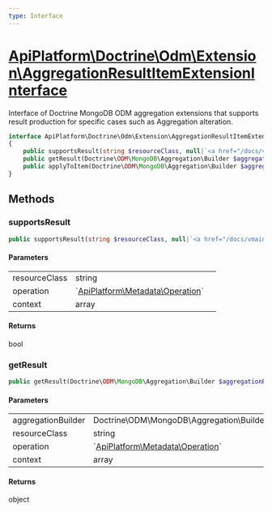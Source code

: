 ```yaml
---
type: Interface
---
```


# [ApiPlatform\Doctrine\Odm\Extension\AggregationResultItemExtensionInterface](/docs/vmain/reference/Doctrine/Odm/Extension/AggregationResultItemExtensionInterface)

Interface of Doctrine MongoDB ODM aggregation extensions that supports result production
for specific cases such as Aggregation alteration.


```php
interface ApiPlatform\Doctrine\Odm\Extension\AggregationResultItemExtensionInterface implements `<a href="/docs/vmain/reference/Doctrine/Odm/Extension/AggregationItemExtensionInterface">ApiPlatform\Doctrine\Odm\Extension\AggregationItemExtensionInterface</a>`
{
    public supportsResult(string $resourceClass, null|`<a href="/docs/vmain/reference/Metadata/Operation">ApiPlatform\Metadata\Operation</a>` $operation, array $context): bool
    public getResult(Doctrine\ODM\MongoDB\Aggregation\Builder $aggregationBuilder, string $resourceClass, null|`<a href="/docs/vmain/reference/Metadata/Operation">ApiPlatform\Metadata\Operation</a>` $operation, array $context): object
    public applyToItem(Doctrine\ODM\MongoDB\Aggregation\Builder $aggregationBuilder, string $resourceClass, array $identifiers, null|`<a href="/docs/vmain/reference/Metadata/Operation">ApiPlatform\Metadata\Operation</a>` $operation, array $context): null
}
```
## Methods

### supportsResult



```php
public supportsResult(string $resourceClass, null|`<a href="/docs/vmain/reference/Metadata/Operation">ApiPlatform\Metadata\Operation</a>` $operation, array $context): bool
```

#### Parameters

<table><tbody>
<tr><td>resourceClass</td><td>string</td><td></td></tr><tr><td>operation</td><td>`<a href="/docs/vmain/reference/Metadata/Operation">ApiPlatform\Metadata\Operation</a>`</td><td></td></tr><tr><td>context</td><td>array</td><td></td></tr>
</tbody>
</table>

#### Returns

bool

### getResult



```php
public getResult(Doctrine\ODM\MongoDB\Aggregation\Builder $aggregationBuilder, string $resourceClass, null|`<a href="/docs/vmain/reference/Metadata/Operation">ApiPlatform\Metadata\Operation</a>` $operation, array $context): object
```

#### Parameters

<table><tbody>
<tr><td>aggregationBuilder</td><td>Doctrine\ODM\MongoDB\Aggregation\Builder</td><td></td></tr><tr><td>resourceClass</td><td>string</td><td></td></tr><tr><td>operation</td><td>`<a href="/docs/vmain/reference/Metadata/Operation">ApiPlatform\Metadata\Operation</a>`</td><td></td></tr><tr><td>context</td><td>array</td><td></td></tr>
</tbody>
</table>

#### Returns

object
